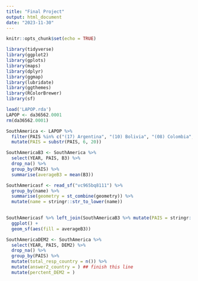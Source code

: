 ```yaml
---
title: "Final Project"
output: html_document
date: "2023-11-30"
---
```


```r
knitr::opts_chunk$set(echo = TRUE)

library(tidyverse)
library(ggplot2)
library(gplots)
library(maps) 
library(dplyr)  
library(ggmap)
library(lubridate)
library(ggthemes)
library(RColorBrewer) 
library(sf)

```

```r

load('LAPOP.rda')
LAPOP <- da36562.0001
rm(da36562.0001)

```

```r
SouthAmerica <- LAPOP %>% 
  filter(PAIS %in% c("(17) Argentina", "(10) Bolivia", "(08) Colombia", "(15) Brazil", "(12) Paraguay", "(14) Uruguay", "(11) Peru", "(13) Chile", "(09) Ecuador", "(16) Venezuela", "(27) Suriname")) %>% 
  mutate(PAIS = substr(PAIS, 6, 20))

```

```r
SouthAmericaB3 <- SouthAmerica %>% 
  select(YEAR, PAIS, B3) %>% 
  drop_na() %>% 
  group_by(PAIS) %>% 
  summarise(averageB3 = mean(B3))

SouthAmericasf <- read_sf("vc965bq8111") %>%
  group_by(name) %>%
  summarise(geometry = st_combine(geometry)) %>%
  mutate(name = stringr::str_to_lower(name))
  

SouthAmericasf %>% left_join(SouthAmericaB3 %>% mutate(PAIS = stringr::str_to_lower(PAIS)),by = c('name' = 'PAIS')) %>% 
  ggplot() +
  geom_sf(aes(fill = averageB3))

```

```r
SouthAmericaDEM2 <- SouthAmerica %>% 
  select(YEAR, PAIS, DEM2) %>% 
  drop_na() %>% 
  group_by(PAIS) %>% 
  mutate(total_resp_country = n()) %>% 
  mutate(answer2_country = ) ## finish this line
  mutate(perctent_DEM2 = )
```

